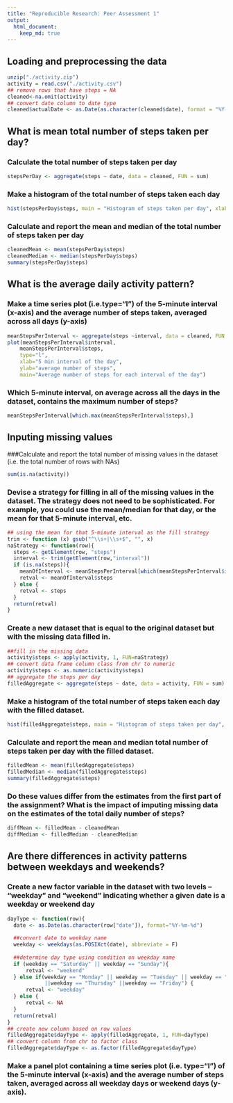 ```yaml
---
title: "Reproducible Research: Peer Assessment 1"
output: 
  html_document:
    keep_md: true
---
```



## Loading and preprocessing the data

```r
unzip("./activity.zip")
activity = read.csv("./activity.csv")
## remove rows that have steps = NA
cleaned<-na.omit(activity)
## convert date column to date type
cleaned$actualDate <- as.Date(as.character(cleaned$date), format = "%Y-%m-%d")
```

## What is mean total number of steps taken per day?

### Calculate the total number of steps taken per day
```r
stepsPerDay <- aggregate(steps ~ date, data = cleaned, FUN = sum)
```
### Make a histogram of the total number of steps taken each day
```r
hist(stepsPerDay$steps, main = "Histogram of steps taken per day", xlab="Steps taken per day")
```

### Calculate and report the mean and median of the total number of steps taken per day
```r
cleanedMean <- mean(stepsPerDay$steps)
cleanedMedian <- median(stepsPerDay$steps)
summary(stepsPerDay$steps)
```

## What is the average daily activity pattern?

### Make a time series plot (i.e.type="l") of the 5-minute interval (x-axis) and the average number of steps taken, averaged across all days (y-axis)
```r
meanStepsPerInterval <- aggregate(steps ~interval, data = cleaned, FUN = mean)
plot(meanStepsPerInterval$interval,
    meanStepsPerInterval$steps,
    type="l",
    xlab="5 min interval of the day",
    ylab="average number of steps",
    main="Average number of steps for each interval of the day")
```

### Which 5-minute interval, on average across all the days in the dataset, contains the maximum number of steps?
```r
meanStepsPerInterval[which.max(meanStepsPerInterval$steps),]
```

## Inputing missing values

###Calculate and report the total number of missing values in the dataset (i.e. the total number of rows with NAs)
```r
sum(is.na(activity))
```

### Devise a strategy for filling in all of the missing values in the dataset. The strategy does not need to be sophisticated. For example, you could use the mean/median for that day, or the mean for that 5-minute interval, etc.
```r
## using the mean for that 5-minute interval as the fill strategy
trim <- function (x) gsub("^\\s+|\\s+$", "", x)
naStrategy <- function(row){
  steps <- getElement(row, "steps")
  interval <- trim(getElement(row,"interval"))
  if (is.na(steps)){
    meanOfInterval <- meanStepsPerInterval[which(meanStepsPerInterval$interval == interval),]
    retval <- meanOfInterval$steps
  } else {
    retval <- steps
  }
  return(retval)
}
```

### Create a new dataset that is equal to the original dataset but with the missing data filled in.
```r
##fill in the missing data
activity$steps <- apply(activity, 1, FUN=naStrategy)
## convert data frame column class from chr to numeric
activity$steps <- as.numeric(activity$steps)
## aggregate the steps per day
filledAggregate <- aggregate(steps ~ date, data = activity, FUN = sum)
```

### Make a histogram of the total number of steps taken each day with the filled dataset.
```r
hist(filledAggregate$steps, main = "Histogram of steps taken per day", xlab="Steps taken per day")
```

### Calculate and report the mean and median total number of steps taken per day with the filled dataset.
```r
filledMean <- mean(filledAggregate$steps)
filledMedian <- median(filledAggregate$steps)
summary(filledAggregate$steps)
```

### Do these values differ from the estimates from the first part of the assignment? What is the impact of imputing missing data on the estimates of the total daily number of steps?

```r
diffMean <- filledMean - cleanedMean
diffMedian <- filledMedian - cleanedMedian
```
## Are there differences in activity patterns between weekdays and weekends?

### Create a new factor variable in the dataset with two levels – “weekday” and “weekend” indicating whether a given date is a weekday or weekend day
```r
dayType <- function(row){
  date <- as.Date(as.character(row["date"]), format="%Y-%m-%d")
  
  ##convert date to weekday name
  weekday <- weekdays(as.POSIXct(date), abbreviate = F)
  
  ##determine day type using condition on weekday name
  if (weekday == "Saturday" || weekday == "Sunday"){
      retval <- "weekend"
  } else if(weekday == "Monday" || weekday == "Tuesday" || weekday == "Wednesday" 
            ||weekday == "Thursday" ||weekday == "Friday") {
      retval <- "weekday"
  } else {
      retval <- NA
  }
  return(retval)
}
## create new column based on row values
filledAggregate$dayType <- apply(filledAggregate, 1, FUN=dayType)
## convert column from chr to factor class
filledAggregate$dayType <- as.factor(filledAggregate$dayType)
```
### Make a panel plot containing a time series plot (i.e. type="l") of the 5-minute interval (x-axis) and the average number of steps taken, averaged across all weekday days or weekend days (y-axis).

```r
```
